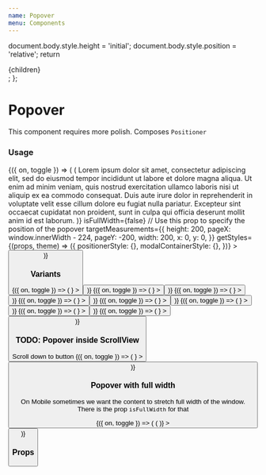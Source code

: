 ```yaml
---
name: Popover
menu: Components
---
```



  document.body.style.height = 'initial';
  document.body.style.position = 'relative';
  return <div>{children}</div>;
};

# Popover

This component requires more polish. Composes `Positioner`

### Usage

<Playground>
  <Toggle>
    {({ on, toggle }) => (
      <Popover
        isVisible={on}
        onClose={toggle}
        position="bottom"
        content={props => (
          <Box>
            <Text>
              Lorem ipsum dolor sit amet, consectetur adipiscing elit, sed do
              eiusmod tempor incididunt ut labore et dolore magna aliqua. Ut
              enim ad minim veniam, quis nostrud exercitation ullamco laboris
              nisi ut aliquip ex ea commodo consequat. Duis aute irure dolor in
              reprehenderit in voluptate velit esse cillum dolore eu fugiat
              nulla pariatur. Excepteur sint occaecat cupidatat non proident,
              sunt in culpa qui officia deserunt mollit anim id est laborum.
            </Text>
          </Box>
        )}
        isFullWidth={false}
        // Use this prop to specify the position of the popover
        targetMeasurements={{
          height: 200,
          pageX: window.innerWidth - 224,
          pageY: -200,
          width: 200,
          x: 0,
          y: 0,
        }}
        getStyles={(props, theme) => ({
          positionerStyle: {},
          modalContainerStyle: {},
        })}
      >
        <Button onPress={toggle} title="Pop at right corner" />
      </Popover>
    )}
  </Toggle>
</Playground>

### Variants

<Playground>
  <Box paddingBottom={64} zIndex={1}>
    <Box flexDirection="row" justifyContent="space-between">
      <Toggle>
        {({ on, toggle }) => (
          <Popover
            isVisible={on}
            onClose={toggle}
            position="top-right"
            content={() => <Box width={200} height={200}/>}
          >
            <Button onPress={toggle} isInline title="Top right" />
          </Popover>
        )}
      </Toggle>
      <Toggle>
        {({ on, toggle }) => (
          <Popover
            isVisible={on}
            onClose={toggle}
            position="top"
            content={() => <Box width={200} height={200}/>}
          >
            <Button onPress={toggle} isInline title="Top" />
          </Popover>
        )}
      </Toggle>
      <Toggle>
        {({ on, toggle }) => (
          <Popover
            isVisible={on}
            onClose={toggle}
            position="top-left"
            content={() => <Box width={200} height={200}/>}
          >
            <Button onPress={toggle} isInline title="Top left" />
          </Popover>
        )}
      </Toggle>
    </Box>

  </Box>

<Box paddingVertical={64} zIndex={2}>
  <Box flexDirection="row" justifyContent="space-between">
    <Toggle>
      {({ on, toggle }) => (
        <Popover
          isVisible={on}
          onClose={toggle}
          position="left"
          content={() => <Box width={200} height={200} />}
        >
          <Button onPress={toggle} isInline title="Left" />
        </Popover>
      )}
    </Toggle>
    <Toggle>
      {({ on, toggle }) => (
        <Popover
          isVisible={on}
          onClose={toggle}
          position="right"
          content={() => <Box width={200} height={200} />}
        >
          <Button onPress={toggle} isInline title="Right" />
        </Popover>
      )}
    </Toggle>
  </Box>
</Box>

  <Box paddingTop={64} zIndex={3}>
    <Box flexDirection="row" justifyContent="space-between">
      <Toggle>
        {({ on, toggle }) => (
          <Popover
            isVisible={on}
            onClose={toggle}
            position="bottom-right"
            content={() => <Box width={200} height={200}/>}
          >
            <Button onPress={toggle} isInline title="Bottom right" />
          </Popover>
        )}
      </Toggle>
      <Toggle>
        {({ on, toggle }) => (
          <Popover
            isVisible={on}
            onClose={toggle}
            position="bottom"
            content={() => <Box width={200} height={200} />}
          >
            <Button onPress={toggle} isInline title="Bottom" />
          </Popover>
        )}
      </Toggle>
      <Toggle>
        {({ on, toggle }) => (
          <Popover
            isVisible={on}
            onClose={toggle}
            position="bottom-left"
            content={() => <Box width={200} height={200}/>}
          >
            <Button onPress={toggle} isInline title="Bottom left" />
          </Popover>
        )}
      </Toggle>
    </Box>

  </Box>
</Playground>

### TODO: Popover inside ScrollView

<Playground>
  <Box height={400}>
    <ScrollView>
      <Text align="center">Scroll down to button</Text>
      <Box height={400} />
      <Box>
        <Toggle>
          {({ on, toggle }) => (
            <Popover
              isVisible={on}
              onClose={toggle}
              position="top"
              content={() => <Box width={200} height={200} />}
            >
              <Button onPress={toggle} title="Pop" />
            </Popover>
          )}
        </Toggle>
      </Box>
      <Box height={400} />
    </ScrollView>
  </Box>
</Playground>

### Popover with full width

On Mobile sometimes we want the content to stretch full width of the window. There is the prop `isFullWidth` for that

<Playground>
  <Box flex={1}>
    <Toggle>
      {({ on, toggle }) => (
        <Popover
          isVisible={on}
          isFullWidth
          onClose={toggle}
          position="top-left"
          content={() => (
            <Box width={200} height={200} backgroundColor="#67c6bb" />
          )}
        >
          <Button onPress={toggle} title="Pop" />
        </Popover>
      )}
    </Toggle>
  </Box>
</Playground>

### Props

<Props of={Popover} />

